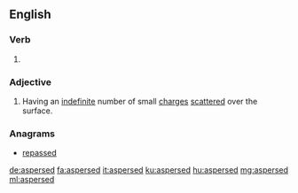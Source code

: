 ==English==

===Verb===
{{head|en|verb form}}

# {{en-past of|asperse}}

===Adjective===
{{en-adj}}

# {{context|heraldry|lang=en}} Having an [[indefinite]] number of small [[charge]]s [[scatter]]ed over the surface.
#: {{rfquotek|Cussans}}

===Anagrams===
* [[repassed#English|repassed]]

[[de:aspersed]]
[[fa:aspersed]]
[[it:aspersed]]
[[ku:aspersed]]
[[hu:aspersed]]
[[mg:aspersed]]
[[ml:aspersed]]